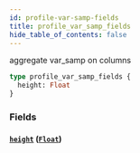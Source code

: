 ```yaml
---
id: profile-var-samp-fields
title: profile_var_samp_fields
hide_table_of_contents: false
---
```


aggregate var_samp on columns

```graphql
type profile_var_samp_fields {
  height: Float
}
```

### Fields

#### [`height`](#) ([`Float`](../scalars/float))
